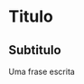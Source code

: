 
<Meta title="Title/Example" />

# Titulo

## Subtitulo

<div 
  style={{ 
    backgroundColor: 'red', 
    padding: 20, 
    borderRadius: 10, 
    display: 'flex', 
    alignItems: 'center', 
    gap: '0.5rem' 
    }}>
  <PersonIcon color="inheiret" />
  <p style={{ color: 'white' }}>Uma frase escrita</p>
</div>